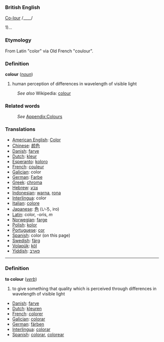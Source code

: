 ===British English===

[[Co-lour]] /____/

1)...

===Etymology===
From Latin "color" via Old French "coulour".

=== Definition ===
;'''colour'''   (''[[noun]]'')
#human perception of differences in wavelength of visible light

:''See also'' Wikipedia: [[w:colour|colour]]

=== Related words ===
:''See'' [[Wiktionary_Appendix:Colours|Appendix:Colours]]

=== Translations ===
*[[American English]]: [[Color]]
*[[Chinese]]: [[颜色]]
*[[Danish]]: [[farve]]
*[[Dutch]]: [[kleur]]
*[[Esperanto]]: [[koloro]]
*[[French]]: [[couleur]]
*[[Galician]]: color 
*[[German]]: [[Farbe]]
*[[Greek]]: [[chroma]]
*[[Hebrew]]: [[צבע]]
*[[Indonesian]]: [[warna]], [[rona]]
*[[Interlingua]]: color
*[[Italian]]: [[colore]]
*[[Japanese]]: [[色]] (いろ, iro)
*[[Latin]]: color, -oris, ''m''
*[[Norwegian]]: [[farge]]
*[[Polish]]: [[kolor]]
*[[Portuguese]]: [[cor]]
*[[Spanish]]: color (on this page)
*[[Swedish]]: [[färg]]
*[[Volapük]]: [[köl]]
*[[Yiddish]]: [[פאַרבּ]]

----

===Definition===
;'''to colour'''   (''[[verb]]'')
#to give something that quality which is perceived through differences in wavelength of visible light

*[[Danish]]: [[farve]]
*[[Dutch]]: [[kleuren]]
*[[French]]: [[colorer]]
*[[Galician]]: [[colorar]]
*[[German]]: [[färben]]
*[[Interlingua]]: [[colorar]]
*[[Spanish]]: [[colorar]], [[colorear]]